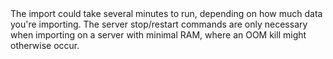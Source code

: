 
<ZulipNote>
  The import could take several minutes to run,
  depending on how much data you're importing.
</ZulipNote>

<ZulipTip>
  The server stop/restart commands are only
  necessary when importing on a server with minimal
  RAM, where an OOM kill might otherwise occur.
</ZulipTip>
